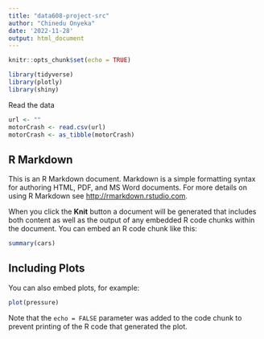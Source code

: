 ```yaml
---
title: "data608-project-src"
author: "Chinedu Onyeka"
date: '2022-11-28'
output: html_document
---
```


```r
knitr::opts_chunk$set(echo = TRUE)
```

```r
library(tidyverse)
library(plotly)
library(shiny)
```

Read the data

```r
url <- ""
motorCrash <- read.csv(url)
motorCrash <- as_tibble(motorCrash)
```


## R Markdown

This is an R Markdown document. Markdown is a simple formatting syntax for authoring HTML, PDF, and MS Word documents. For more details on using R Markdown see <http://rmarkdown.rstudio.com>.

When you click the **Knit** button a document will be generated that includes both content as well as the output of any embedded R code chunks within the document. You can embed an R code chunk like this:

```r
summary(cars)
```

## Including Plots

You can also embed plots, for example:

```r
plot(pressure)
```

Note that the `echo = FALSE` parameter was added to the code chunk to prevent printing of the R code that generated the plot.
